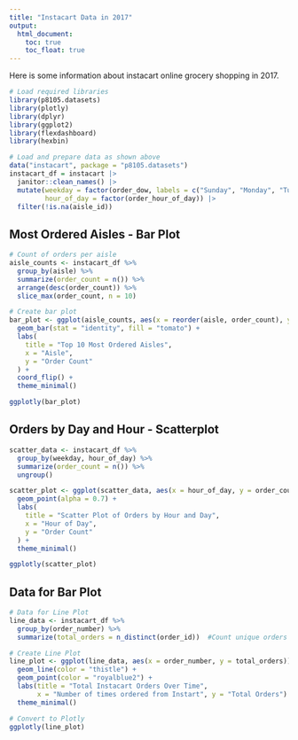 ```yaml
---
title: "Instacart Data in 2017"
output: 
  html_document:
    toc: true
    toc_float: true
---
```


Here is some information about instacart online grocery shopping in 2017. 

```r
# Load required libraries
library(p8105.datasets)
library(plotly)
library(dplyr)
library(ggplot2)
library(flexdashboard)
library(hexbin)

# Load and prepare data as shown above
data("instacart", package = "p8105.datasets")
instacart_df = instacart |>
  janitor::clean_names() |> 
  mutate(weekday = factor(order_dow, labels = c("Sunday", "Monday", "Tuesday", "Wednesday", "Thursday", "Friday", "Saturday")),
         hour_of_day = factor(order_hour_of_day)) |>
  filter(!is.na(aisle_id))
```

## Most Ordered Aisles - Bar Plot
```r

# Count of orders per aisle
aisle_counts <- instacart_df %>%
  group_by(aisle) %>%
  summarize(order_count = n()) %>%
  arrange(desc(order_count)) %>%
  slice_max(order_count, n = 10)

# Create bar plot
bar_plot <- ggplot(aisle_counts, aes(x = reorder(aisle, order_count), y = order_count)) +
  geom_bar(stat = "identity", fill = "tomato") +
  labs(
    title = "Top 10 Most Ordered Aisles",
    x = "Aisle",
    y = "Order Count"
  ) +
  coord_flip() +
  theme_minimal()

ggplotly(bar_plot)
```


## Orders by Day and Hour - Scatterplot
```r
scatter_data <- instacart_df %>%
  group_by(weekday, hour_of_day) %>%
  summarize(order_count = n()) %>%
  ungroup()

scatter_plot <- ggplot(scatter_data, aes(x = hour_of_day, y = order_count, color = weekday)) +
  geom_point(alpha = 0.7) +
  labs(
    title = "Scatter Plot of Orders by Hour and Day",
    x = "Hour of Day",
    y = "Order Count"
  ) +
  theme_minimal()

ggplotly(scatter_plot)
```

## Data for Bar Plot
```r
# Data for Line Plot
line_data <- instacart_df %>%
  group_by(order_number) %>%
  summarize(total_orders = n_distinct(order_id))  #Count unique orders for each order number

# Create Line Plot
line_plot <- ggplot(line_data, aes(x = order_number, y = total_orders)) +
  geom_line(color = "thistle") +
  geom_point(color = "royalblue2") +  
  labs(title = "Total Instacart Orders Over Time",
       x = "Number of times ordered from Instart", y = "Total Orders") +
  theme_minimal()

# Convert to Plotly
ggplotly(line_plot)
```



